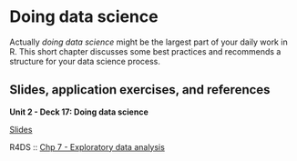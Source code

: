 # Doing data science {#doing-data-science}

Actually *doing data science* might be the largest part of your daily work in R.
This short chapter discusses some best practices and recommends a structure for your data science process.

## Slides, application exercises, and references

::: {.slide-deck}
**Unit 2 - Deck 17: Doing data science**

::: {.slides}
[Slides](https://lukas-jue.github.io/intro-tidyverse/slides/u2-d17-doing-data-science/u2-d17-doing-data-science.html#1)
:::

::: {.reading}
R4DS :: [Chp 7 - Exploratory data analysis](https://r4ds.had.co.nz/exploratory-data-analysis.html)
:::
:::
